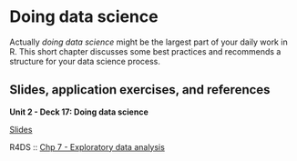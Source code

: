 # Doing data science {#doing-data-science}

Actually *doing data science* might be the largest part of your daily work in R.
This short chapter discusses some best practices and recommends a structure for your data science process.

## Slides, application exercises, and references

::: {.slide-deck}
**Unit 2 - Deck 17: Doing data science**

::: {.slides}
[Slides](https://lukas-jue.github.io/intro-tidyverse/slides/u2-d17-doing-data-science/u2-d17-doing-data-science.html#1)
:::

::: {.reading}
R4DS :: [Chp 7 - Exploratory data analysis](https://r4ds.had.co.nz/exploratory-data-analysis.html)
:::
:::
